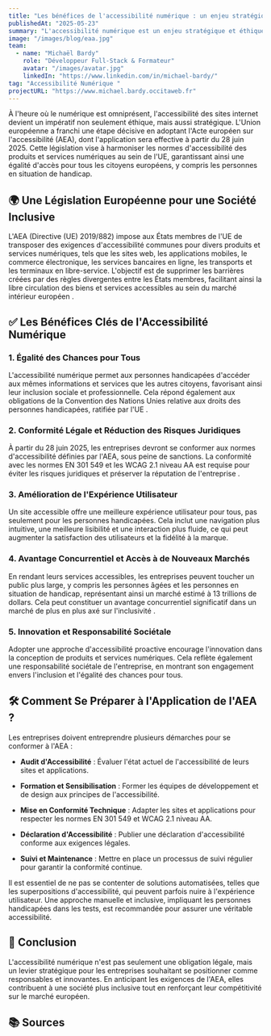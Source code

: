 ```yaml
---
title: "Les bénéfices de l'accessibilité numérique : un enjeu stratégique et éthique"
publishedAt: "2025-05-23"
summary: "L'accessibilité numérique est un enjeu stratégique et éthique majeur, renforcé par l'Acte européen sur l'accessibilité (AEA) qui entrera en vigueur le 28 juin 2025. Découvrez les bénéfices clés de cette législation pour les entreprises et la société."
image: "/images/blog/eaa.jpg"
team:
  - name: "Michaël Bardy"
    role: "Développeur Full-Stack & Formateur"
    avatar: "/images/avatar.jpg"
    linkedIn: "https://www.linkedin.com/in/michael-bardy/"
tag: "Accessibilité Numérique "
projectURL: "https://www.michael.bardy.occitaweb.fr"
---
```


À l'heure où le numérique est omniprésent, l'accessibilité des sites internet devient un impératif non seulement éthique, mais aussi stratégique. L'Union européenne a franchi une étape décisive en adoptant l'Acte européen sur l'accessibilité (AEA), dont l'application sera effective à partir du 28 juin 2025. Cette législation vise à harmoniser les normes d'accessibilité des produits et services numériques au sein de l'UE, garantissant ainsi une égalité d'accès pour tous les citoyens européens, y compris les personnes en situation de handicap.


## 🌍 Une Législation Européenne pour une Société Inclusive

L'AEA (Directive (UE) 2019/882) impose aux États membres de l'UE de transposer des exigences d'accessibilité communes pour divers produits et services numériques, tels que les sites web, les applications mobiles, le commerce électronique, les services bancaires en ligne, les transports et les terminaux en libre-service. L'objectif est de supprimer les barrières créées par des règles divergentes entre les États membres, facilitant ainsi la libre circulation des biens et services accessibles au sein du marché intérieur européen .


## ✅ Les Bénéfices Clés de l'Accessibilité Numérique

### **1. Égalité des Chances pour Tous**

L'accessibilité numérique permet aux personnes handicapées d'accéder aux mêmes informations et services que les autres citoyens, favorisant ainsi leur inclusion sociale et professionnelle. Cela répond également aux obligations de la Convention des Nations Unies relative aux droits des personnes handicapées, ratifiée par l'UE .

### **2. Conformité Légale et Réduction des Risques Juridiques**

À partir du 28 juin 2025, les entreprises devront se conformer aux normes d'accessibilité définies par l'AEA, sous peine de sanctions. La conformité avec les normes EN 301 549 et les WCAG 2.1 niveau AA est requise pour éviter les risques juridiques et préserver la réputation de l'entreprise .

### **3. Amélioration de l'Expérience Utilisateur**

Un site accessible offre une meilleure expérience utilisateur pour tous, pas seulement pour les personnes handicapées. Cela inclut une navigation plus intuitive, une meilleure lisibilité et une interaction plus fluide, ce qui peut augmenter la satisfaction des utilisateurs et la fidélité à la marque.

### **4. Avantage Concurrentiel et Accès à de Nouveaux Marchés**

En rendant leurs services accessibles, les entreprises peuvent toucher un public plus large, y compris les personnes âgées et les personnes en situation de handicap, représentant ainsi un marché estimé à 13 trillions de dollars. Cela peut constituer un avantage concurrentiel significatif dans un marché de plus en plus axé sur l'inclusivité .

### **5. Innovation et Responsabilité Sociétale**

Adopter une approche d'accessibilité proactive encourage l'innovation dans la conception de produits et services numériques. Cela reflète également une responsabilité sociétale de l'entreprise, en montrant son engagement envers l'inclusion et l'égalité des chances pour tous.


## 🛠️ Comment Se Préparer à l'Application de l'AEA ?

Les entreprises doivent entreprendre plusieurs démarches pour se conformer à l'AEA :

* **Audit d'Accessibilité** : Évaluer l'état actuel de l'accessibilité de leurs sites et applications.

* **Formation et Sensibilisation** : Former les équipes de développement et de design aux principes de l'accessibilité.

* **Mise en Conformité Technique** : Adapter les sites et applications pour respecter les normes EN 301 549 et WCAG 2.1 niveau AA.

* **Déclaration d'Accessibilité** : Publier une déclaration d'accessibilité conforme aux exigences légales.

* **Suivi et Maintenance** : Mettre en place un processus de suivi régulier pour garantir la conformité continue.

Il est essentiel de ne pas se contenter de solutions automatisées, telles que les superpositions d'accessibilité, qui peuvent parfois nuire à l'expérience utilisateur. Une approche manuelle et inclusive, impliquant les personnes handicapées dans les tests, est recommandée pour assurer une véritable accessibilité.


## 📌 Conclusion

L'accessibilité numérique n'est pas seulement une obligation légale, mais un levier stratégique pour les entreprises souhaitant se positionner comme responsables et innovantes. En anticipant les exigences de l'AEA, elles contribuent à une société plus inclusive tout en renforçant leur compétitivité sur le marché européen.

## 📚 Sources
<Grid fillWidth columns="2" gap="16" className="mt-8">
<OgCard url="https://www.insuit.net/fr/loi-europeenne-sur-laccessibilite" />

<OgCard url="https://commission.europa.eu/strategy-and-policy/policies/justice-and-fundamental-rights/disability/union-equality-strategy-rights-persons-disabilities-2021-2030/european-accessibility-act_en" />

<OgCard url="https://www.cmswire.com/digital-experience/what-digital-experience-leaders-need-to-know-about-the-european-accessibility-act"/>

<OgCard url="https://www.ft.com/content/3c877c55-b698-43da-a222-8ae183f53078"/>

<OgCard url="https://fr.wikipedia.org/wiki/Accessibilit%C3%A9_num%C3%A9rique"/>

<OgCard url="https://digital-strategy.ec.europa.eu/fr/policies/web-accessibility"/>

<OgCard url="https://www.wcag.com/compliance/european-accessibility-act"/>

<OgCard url="https://eur-lex.europa.eu/FR/legal-content/glossary/web-accessibility.html"/>

</Grid>